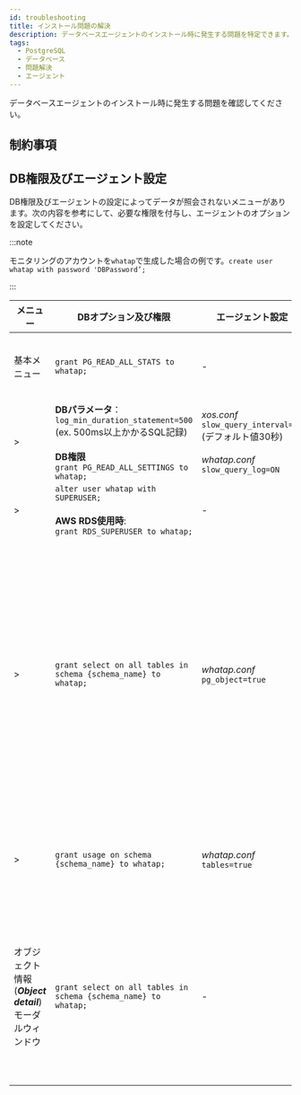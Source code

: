 ```yaml
---
id: troubleshooting
title: インストール問題の解決
description: データベースエージェントのインストール時に発生する問題を特定できます。
tags:
  - PostgreSQL
  - データベース
  - 問題解決
  - エージェント
---
```


データベースエージェントのインストール時に発生する問題を確認してください。


<Dbcheckfirewallsetting />


<Dbhowtocheckfirewal />

## 制約事項


<Dbmultiregioncantselectonepr />


<Dbcantuseduplicatedname />

## DB権限及びエージェント設定

DB権限及びエージェントの設定によってデータが照会されないメニューがあります。次の内容を参考にして、必要な権限を付与し、エージェントのオプションを設定してください。

:::note

モニタリングのアカウントを`whatap`で生成した場合の例です。`create user whatap with password 'DBPassword’;`

:::

| メニュー                                                                                                            | DBオプション及び権限                                                                                                                               | エージェント設定                                                                                           | 備考                                                                                                                                                                                                                          |
| --------------------------------------------------------------------------------------------------------------- | ----------------------------------------------------------------------------------------------------------------------------------------- | -------------------------------------------------------------------------------------------------- | --------------------------------------------------------------------------------------------------------------------------------------------------------------------------------------------------------------------------- |
| 基本メニュー                                                                                                          | `grant PG_READ_ALL_STATS to whatap;`                                                                                                      | -                                                                                                  | PostgreSQL V2、DBXエージェントv1.6.15以降                                                                                                                                                                                            |
| <Cmdname sid="dashboard" className="uitext" /> &gt; <Cmdname sid="slow_query" className="uitext" />             | **DBパラメータ**：<br/>`log_min_duration_statement=500`<br/>(ex. 500ms以上かかるSQL記録)<br/><br/>**DB権限**<br/>`grant PG_READ_ALL_SETTINGS to whatap;` | _xos.conf_<br/>`slow_query_interval=30` (デフォルト値30秒)<br/><br/>_whatap.conf_<br/>`slow_query_log=ON` | -                                                                                                                                                                                                                           |
| <Cmdname sid="instance_monitoring" className="uitext" /> &gt; <Cmdname sid="session_kill" className="uitext" /> | `alter user whatap with SUPERUSER;`<br/><br/>**AWS RDS使用時**:<br/>`grant RDS_SUPERUSER to whatap;`                                         | -                                                                                                  | -                                                                                                                                                                                                                           |
| <Cmdname sid="analysis" className="uitext" /> &gt; <Cmdname sid="TTL07249" className="uitext" />                | `grant select on all tables in schema {schema_name} to whatap;`                                                                           | _whatap.conf_<br/>`pg_object=true`                                                                 | DBXエージェントv1.6.15以降<br/>**_Bloating_**、**_Age_**タブの一覧は、権限及びエージェントオプションが設定されていてもしきい値(size、ratio)を超えない場合、データが照会されない可能性があります。                                                                                                   |
| <Cmdname sid="reportStat" className="uitext" /> &gt; <Cmdname sid="db_size_increase" className="uitext" />      | `grant usage on schema {schema_name} to whatap;`                                                                                          | _whatap.conf_<br/>`tables=true`                                                                    | <Cmdname sid="db_size_increase" className="uitext" />メニュー画面の下のテーブルサイズを照会するために必要な権限です。                                                                                                                                       |
| オブジェクト情報(**_Object detail_**) モーダルウィンドウ                                                                         | `grant select on all tables in schema {schema_name} to whatap;`                                                                           | -                                                                                                  | <Cmdname sid="TTL07249" className="uitext" />, <Cmdname sid="db_size_increase" className="uitext" />, <Cmdname sid="TTL06224" className="uitext" />(Plan) メニューでテーブル名をクリックすると表示されるポップアップウィンドウです。権限がない場合、Column listが照会されません。 |
